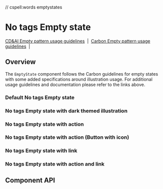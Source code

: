 // cspell:words emptystates

# No tags Empty state

[CD&AI Empty pattern usage guidelines](https://pages.github.ibm.com/cdai-design/pal/patterns/empty-state/usage/)
&nbsp;|&nbsp;
[Carbon Empty pattern usage guidelines](https://www.carbondesignsystem.com/patterns/empty-states-pattern/)
&nbsp;|&nbsp;

## Overview

The `EmptyState` component follows the Carbon guidelines for empty states with
some added specifications around illustration usage. For additional usage
guidelines and documentation please refer to the links above.

### Default No tags Empty state

<Canvas>
  <Story
    id={getStorybookSlug(
      pkg,
      NoTagsEmptyState.displayName,
      'default',
      'emptystates'
    )}
  />
</Canvas>

### No tags Empty state with dark themed illustration

<Canvas>
  <Story
    id={getStorybookSlug(
      pkg,
      NoTagsEmptyState.displayName,
      'with-dark-mode-illustration',
      'emptystates'
    )}
  />
</Canvas>

### No tags Empty state with action

<Canvas>
  <Story
    id={getStorybookSlug(
      pkg,
      NoTagsEmptyState.displayName,
      'with-action',
      'emptystates'
    )}
  />
</Canvas>

### No tags Empty state with action (Button with icon)

<Canvas>
  <Story
    id={getStorybookSlug(
      pkg,
      NoTagsEmptyState.displayName,
      'with-action-icon-button',
      'emptystates'
    )}
  />
</Canvas>

### No tags Empty state with link

<Canvas>
  <Story
    id={getStorybookSlug(
      pkg,
      NoTagsEmptyState.displayName,
      'with-link',
      'emptystates'
    )}
  />
</Canvas>

### No tags Empty state with action and link

<Canvas>
  <Story
    id={getStorybookSlug(
      pkg,
      NoTagsEmptyState.displayName,
      'with-action-and-link',
      'emptystates'
    )}
  />
</Canvas>

## Component API

<ArgsTable />

